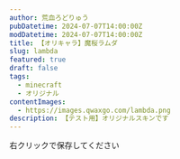 ```yaml
---
author: 荒血ろどりゅう
pubDatetime: 2024-07-07T14:00:00Z
modDatetime: 2024-07-07T14:00:00Z
title: 【オリキャラ】魔桜ラムダ
slug: lambda
featured: true
draft: false
tags:
  - minecraft
  - オリジナル
contentImages:
  - https://images.qwaxgo.com/lambda.png
description: 【テスト用】オリジナルスキンです
---
```


<ContentImage
  imagePath={frontmatter.contentImages[0]}
  alt="魔桜ラムダのスキン画像"
  mode="mcskin"
  mask={false}
/>

右クリックで保存してください
